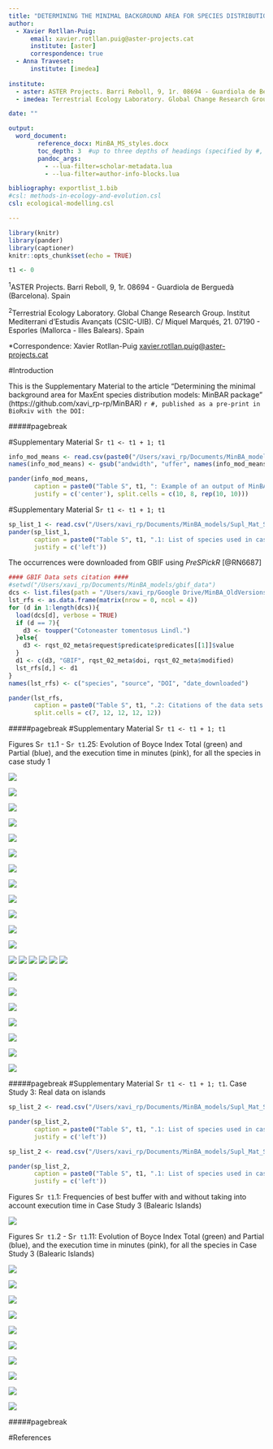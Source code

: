 ```yaml
---
title: "DETERMINING THE MINIMAL BACKGROUND AREA FOR SPECIES DISTRIBUTION MODELS: MinBAR PACKAGE. SUPPLEMENTARY MATERIAL"
author:
  - Xavier Rotllan-Puig:
      email: xavier.rotllan.puig@aster-projects.cat
      institute: [aster]
      correspondence: true
  - Anna Traveset:
      institute: [imedea]
 
institute:
  - aster: ASTER Projects. Barri Reboll, 9, 1r. 08694 - Guardiola de Berguedà (Barcelona). Spain
  - imedea: Terrestrial Ecology Laboratory. Global Change Research Group. Institut Mediterrani d’Estudis Avançats (CSIC-UIB). C/ Miquel Marqués, 21. 07190 - Esporles (Mallorca - Illes Balears). Spain

date: ""

output: 
  word_document:
        reference_docx: MinBA_MS_styles.docx
        toc_depth: 3  #up to three depths of headings (specified by #, ## and ###)
        pandoc_args:
          - --lua-filter=scholar-metadata.lua
          - --lua-filter=author-info-blocks.lua

bibliography: exportlist_1.bib
#csl: methods-in-ecology-and-evolution.csl
csl: ecological-modelling.csl

---
```


```r
library(knitr)
library(pander)
library(captioner)
knitr::opts_chunk$set(echo = TRUE)
```
```r
t1 <- 0
```


^1^ASTER Projects. Barri Reboll, 9, 1r. 08694 - Guardiola de Berguedà (Barcelona). Spain

^2^Terrestrial Ecology Laboratory. Global Change Research Group. Institut Mediterrani d’Estudis Avançats (CSIC-UIB). C/ Miquel Marqués, 21. 07190 - Esporles (Mallorca - Illes Balears). Spain

*Correspondence: Xavier Rotllan-Puig <xavier.rotllan.puig@aster-projects.cat>



#Introduction

This is the Supplementary Material to the article “Determining the minimal background area for MaxEnt species distribution models: MinBAR package” (https://github.com/xavi_rp-rp/MinBAR) `r #, published as a pre-print in BioRxiv with the DOI: `

#####pagebreak

#Supplementary Material S`r t1 <- t1 + 1; t1`

```r
info_mod_means <- read.csv(paste0("/Users/xavi_rp/Documents/MinBA_models", "/minba_20190622_maxnet/results_pru_spi/info_mod_means_pru_spi.csv"), header = TRUE)
names(info_mod_means) <- gsub("andwidth", "uffer", names(info_mod_means))

pander(info_mod_means,
       caption = paste0("Table S", t1, ": Example of an output of MinBAR. Buffer in km."),
       justify = c('center'), split.cells = c(10, 8, rep(10, 10)))
```

\newline 
\newline 


#Supplementary Material S`r t1 <- t1 + 1; t1`

```r

sp_list_1 <- read.csv("/Users/xavi_rp/Documents/MinBA_models/Supl_Mat_Specs.csv", header = TRUE, sep = ";")[, 1:2]
pander(sp_list_1,
       caption = paste0("Table S", t1, ".1: List of species used in case study 1"),
       justify = c('left'))
```

The occurrences were downloaded from GBIF using *PreSPickR* [@RN6687]

\newline 
\newline 
\newline 

```r
#### GBIF Data sets citation ####
#setwd("/Users/xavi_rp/Documents/MinBA_models/gbif_data")
dcs <- list.files(path = "/Users/xavi_rp/Google Drive/MinBA_OldVersions/gbif_data", pattern = "*.RData$", full.names = TRUE)
lst_rfs <- as.data.frame(matrix(nrow = 0, ncol = 4))
for (d in 1:length(dcs)){
  load(dcs[d], verbose = TRUE)
  if (d == 7){
    d3 <- toupper("Cotoneaster tomentosus Lindl.")
  }else{
    d3 <- rqst_02_meta$request$predicate$predicates[[1]]$value
  }
  d1 <- c(d3, "GBIF", rqst_02_meta$doi, rqst_02_meta$modified)
  lst_rfs[d,] <- d1
}
names(lst_rfs) <- c("species", "source", "DOI", "date_downloaded")
```

```r
pander(lst_rfs, 
       caption = paste0("Table S", t1, ".2: Citations of the data sets downloaded from GBIF and used in case study 1"),
       split.cells = c(7, 12, 12, 12, 12))
```



#####pagebreak
#Supplementary Material S`r t1 <- t1 + 1; t1`

Figures S`r t1`.1 - S`r t1`.25: Evolution of Boyce Index Total (green) and Partial (blue), and the execution time in minutes (pink), for all the species in case study 1

![](/Users/xavi_rp/Documents/MinBA_models/minba_20190622_maxnet/results_pin_syl/boyce_buffer_pin_syl_part_tot.png)

![](/Users/xavi_rp/Documents/MinBA_models/minba_20190622_maxnet/results_que_ile/boyce_buffer_que_ile_part_tot.png)

![](/Users/xavi_rp/Documents/MinBA_models/minba_20190622_maxnet/results_fag_syl/boyce_buffer_fag_syl_part_tot.png)

![](/Users/xavi_rp/Documents/MinBA_models/minba_20190622_maxnet/results_fra_exc/boyce_buffer_fra_exc_part_tot.png)

![](/Users/xavi_rp/Documents/MinBA_models/minba_20190622_maxnet/results_que_pet/boyce_buffer_que_pet_part_tot.png)

![](/Users/xavi_rp/Documents/MinBA_models/minba_20190622_maxnet/results_que_rob/boyce_buffer_que_rob_part_tot.png)

![](/Users/xavi_rp/Documents/MinBA_models/minba_20190622_maxnet/results_que_pyr/boyce_buffer_que_pyr_part_tot.png)

![](/Users/xavi_rp/Documents/MinBA_models/minba_20190622_maxnet/results_que_sub/boyce_buffer_que_sub_part_tot.png)

![](/Users/xavi_rp/Documents/MinBA_models/minba_20190622_maxnet/results_abi_alb/boyce_buffer_abi_alb_part_tot.png)

![](/Users/xavi_rp/Documents/MinBA_models/minba_20190622_maxnet/results_ace_pla/boyce_buffer_ace_pla_part_tot.png)

![](/Users/xavi_rp/Documents/MinBA_models/minba_20190622_maxnet/results_aln_glu/boyce_buffer_aln_glu_part_tot.png)

![](/Users/xavi_rp/Documents/MinBA_models/minba_20190622_maxnet/results_jun_oxy/boyce_buffer_jun_oxy_part_tot.png)

![](/Users/xavi_rp/Documents/MinBA_models/minba_20190622_maxnet/results_arb_une/boyce_buffer_arb_une_part_tot.png)
![](/Users/xavi_rp/Documents/MinBA_models/minba_20190622_maxnet/results_cra_mon/boyce_buffer_cra_mon_part_tot.png)
![](/Users/xavi_rp/Documents/MinBA_models/minba_20190622_maxnet/results_pru_spi/boyce_buffer_pru_spi_part_tot.png)
![](/Users/xavi_rp/Documents/MinBA_models/minba_20190622_maxnet/results_bux_sem/boyce_buffer_bux_sem_part_tot.png)
![](/Users/xavi_rp/Documents/MinBA_models/minba_20190622_maxnet/results_cot_tom/boyce_buffer_cot_tom_part_tot.png)
![](/Users/xavi_rp/Documents/MinBA_models/minba_20190622_maxnet/results_vio_mir/boyce_buffer_vio_mir_part_tot.png)

![](/Users/xavi_rp/Documents/MinBA_models/minba_20190622_maxnet/results_dip_eru/boyce_buffer_dip_eru_part_tot.png)

![](/Users/xavi_rp/Documents/MinBA_models/minba_20190622_maxnet/results_cen_alb/boyce_buffer_cen_alb_part_tot.png)

![](/Users/xavi_rp/Documents/MinBA_models/minba_20190622_maxnet/results_ger_luc/boyce_buffer_ger_luc_part_tot.png)

![](/Users/xavi_rp/Documents/MinBA_models/minba_20190622_maxnet/results_lin_alp/boyce_buffer_lin_alp_part_tot.png)

![](/Users/xavi_rp/Documents/MinBA_models/minba_20190622_maxnet/results_pis_ter/boyce_buffer_pis_ter_part_tot.png)

![](/Users/xavi_rp/Documents/MinBA_models/minba_20190622_maxnet/results_leo_com/boyce_buffer_leo_com_part_tot.png)

![](/Users/xavi_rp/Documents/MinBA_models/minba_20190622_maxnet/results_lot_edu/boyce_buffer_lot_edu_part_tot.png)


#####pagebreak
#Supplementary Material S`r t1 <- t1 + 1; t1`. Case Study 3: Real data on islands

```r
sp_list_2 <- read.csv("/Users/xavi_rp/Documents/MinBA_models/Supl_Mat_Specs.csv", header = TRUE, sep = ";")[, 3:4]

pander(sp_list_2,
       caption = paste0("Table S", t1, ".1: List of species used in case study 3 (Balearic Islands)"),
       justify = c('left'))
```

\newline 
\newline 
\newline 


```r
sp_list_2 <- read.csv("/Users/xavi_rp/Documents/MinBA_models/Supl_Mat_Specs.csv", header = TRUE, sep = ";")[, 3:4]

pander(sp_list_2,
       caption = paste0("Table S", t1, ".1: List of species used in case study 3 (Balearic Islands)"),
       justify = c('left'))
```

\newline 
\newline 
\newline 



Figures S`r t1`.1: Frequencies of best buffer with and without taking into account execution time in Case Study 3 (Balearic Islands)

![](/Users/xavi_rp/Documents/MinBA_models/minba_20190622_maxnet_balears/BestBuffers.png)



Figures S`r t1`.2 - S`r t1`.11: Evolution of Boyce Index Total (green) and Partial (blue), and the execution time in minutes (pink), for all the species in Case Study 3 (Balearic Islands)

![](/Users/xavi_rp/Documents/MinBA_models/minba_20190622_maxnet_balears/results_arb_une/boyce_buffer_arb_une_part_tot.png)

![](/Users/xavi_rp/Documents/MinBA_models/minba_20190622_maxnet_balears/results_asp_aes/boyce_buffer_asp_aes_part_tot.png)

![](/Users/xavi_rp/Documents/MinBA_models/minba_20190622_maxnet_balears/results_cha_hum/boyce_buffer_cha_hum_part_tot.png)

![](/Users/xavi_rp/Documents/MinBA_models/minba_20190622_maxnet_balears/results_eph_fra/boyce_buffer_eph_fra_part_tot.png)

![](/Users/xavi_rp/Documents/MinBA_models/minba_20190622_maxnet_balears/results_hel_sto/boyce_buffer_hel_sto_part_tot.png)

![](/Users/xavi_rp/Documents/MinBA_models/minba_20190622_maxnet_balears/results_jun_oxy/boyce_buffer_jun_oxy_part_tot.png)

![](/Users/xavi_rp/Documents/MinBA_models/minba_20190622_maxnet_balears/results_pis_len/boyce_buffer_pis_len_part_tot.png)

![](/Users/xavi_rp/Documents/MinBA_models/minba_20190622_maxnet_balears/results_que_coc/boyce_buffer_que_coc_part_tot.png)

![](/Users/xavi_rp/Documents/MinBA_models/minba_20190622_maxnet_balears/results_rha_ala/boyce_buffer_rha_ala_part_tot.png)

![](/Users/xavi_rp/Documents/MinBA_models/minba_20190622_maxnet_balears/results_vib_tin/boyce_buffer_vib_tin_part_tot.png)




#####pagebreak

#References







